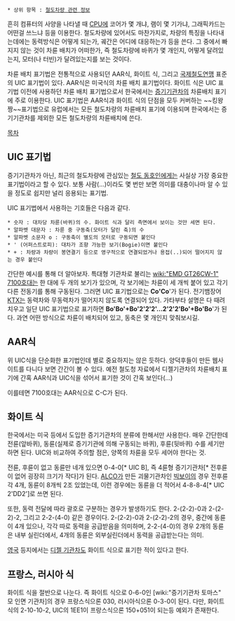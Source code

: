  * 상위 항목 : [[철도차량 관련 정보]]

흔히 컴퓨터의 사양을 나타낼 때 [[CPU]]에 코어가 몇 개냐, 램이 몇 기가냐, 그래픽카드는 어떤걸 쓰느냐 등을 이용한다. 철도차량에 있어서도 마찬가지로, 차량의 특징을 나타내는데에는 동력방식은 어떻게 되는가, 궤간은 어디에 대응하는가 등을 쓴다. 그 중에서 빠지지 않는 것이 차륜 배치가 어떠한가, 즉 철도차량에 바퀴가 몇 개인지, 어떻게 달려있는지, 모터(나 터빈)가 달려있는지를 보는 것이다.

차륜 배치 표기법은 전통적으로 사용되던 AAR식, 화이트 식, 그리고 [[국제철도연맹]] 표준의 UIC 표기법이 있다. AAR식은 미국식의 차륜 배치 표기법이다. 화이트 식은 UIC 표기법 이전에 사용하던 차륜 배치 표기법으로서 한국에서는 [[증기기관차]]의 차륜배치 표기에 주로 이용한다. UIC 표기법은 AAR식과 화이트 식의 단점을 모두 커버하는 ~~킹왕짱~~표기법으로 유럽에서는 모든 철도차량의 차륜배치 표기에 이용되며 한국에서는 증기기관차를 제외한 모든 철도차량의 차륜배치에 쓴다.

[[목차]]
== UIC 표기법 ==
증기기관차가 아닌, 최근의 철도차량에 관심있는 [[철도 동호인]]에게는 사실상 가장 중요한 표기법이라고 할 수 있다. 보통 사람(...)이라도 몇 번만 보면 의미를 대충이나마 알 수 있을 정도로 쉽지만 널리 응용되는 표기법.

UIC 표기법에서 사용하는 기호들은 다음과 같다.

 * 숫자 : 대차당 차륜(바퀴)의 수. 화이트 식과 달리 측면에서 보이는 것만 세면 된다.
 * 알파벳 대문자 : 차륜 중 구동축(모터가 달린 축)의 수
 * 알파벳 소문자 o : 구동축이 별도의 모터로 구동되면 붙인다
 * ' (어퍼스트로피): 대차가 조향 가능한 보기(Bogie)이면 붙인다
 * + : 차량과 차량이 봉연결기 등으로 영구적으로 연결되었거나 용접(..)되어 떨어지지 않는 경우 붙인다

간단한 예시를 통해 더 알아보자.
특대형 기관차로 불리는 [[wiki:"EMD GT26CW-1" 7100호대]]는 한 대에 두 개의 보기가 있으며, 각 보기에는 차륜이 세 개씩 붙어 있고 각기 다른 전동기를 통해 구동된다. 그러면 UIC 표기법으로는 '''Co'Co''''가 된다.
전기뱀장어 [[KTX]]는 동력차와 무동력차가 떨어지지 않도록 연결되어 있다. 가타부타 설명은 다 때려치우고 일단 UIC 표기법으로 표기하면 '''Bo'Bo'+Bo'2'2'2'...2'2'2'Bo'+Bo'Bo''''가 된다. 과연 어떤 방식으로 차륜이 배치되어 있고, 동축은 몇 개인지 맞춰보시길.

== AAR식 ==
위 UIC식을 단순화한 표기법인데 별로 중요하지는 않은 듯하다. 양덕후들이 만든 웹사이트를 다니다 보면 간간이 볼 수 있다. 예전 철도청 자료에서 디젤기관차의 차륜배치 표기에 간혹 AAR식과 UIC식을 섞어서 표기한 것이 간혹 보인다(...)

이를테면 7100호대는 AAR식으로 C-C가 된다.

== 화이트 식 ==
한국에서는 미국 등에서 도입한 증기기관차의 분류에 한해서만 사용한다. 매우 간단한데 전륜(앞바퀴), 동륜(실제로 증기기관에 의해 구동되는 바퀴), 후륜(뒷바퀴) 수를 세기만 하면 된다. UIC와 비교하여 주의할 점은, 양쪽의 차륜을 모두 세어야 한다는 것.

전륜, 후륜이 없고 동륜만 네개 있으면 0-4-0[* UIC B], 즉 4륜형 증기기관차[* 전후륜이 없어 굉장히 크기가 작다]가 된다. [[ALCO]]가 만든 괴물기관차인 [[빅보이]]의 경우 전후륜 각 4개, 동륜이 8개씩 2조 있었는데, 이런 경우에는 동륜을 더 적어서 4-8-8-4[* UIC 2'DD2']로 쓰면 된다.

또한, 동력 전달에 따라 괄호로 구분하는 경우가 발생하기도 한다. 2-(2-2)-0과 2-(2-2)-2, 그리고 2-2-(4-0) 같은 경우이다. 2-(2-2)-0과 2-(2-2)-2의 경우, 중간에 동륜이 4개 있으나, 각각 따로 동력을 공급받음을 의미하며, 2-2-(4-0)의 경우 2개의 동륜은 내부 실린더에서, 4개의 동륜은 외부실린더에서 동력을 공급받는다는 의미.

[[영국]] 등지에서는 [[디젤 기관차]]도 화이트 식으로 표기한 적이 있다고 한다.

== 프랑스, 러시아 식 ==
화이트 식을 절반으로 나눈다. 즉 화이트 식으로 0-6-0인 [wiki:"증기기관차 토마스" 모 인면 기관차]의 경우 프랑스식으론 030, 러시아식으론 0-3-0이 된다. 다만, 화이트식의 2-10-10-2, UIC의 1EE1이 프랑스식으론 150+051이 되는등 예외가 존재한다.
